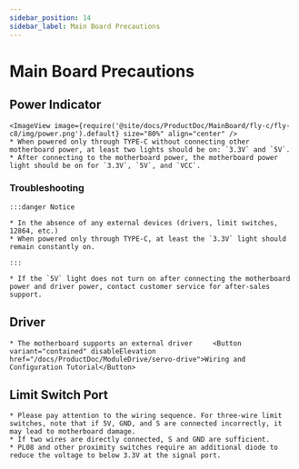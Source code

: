 ```yaml
---
sidebar_position: 14
sidebar_label: Main Board Precautions
---
```




# Main Board Precautions

## Power Indicator
    <ImageView image={require('@site/docs/ProductDoc/MainBoard/fly-c/fly-c8/img/power.png').default} size="80%" align="center" />
    * When powered only through TYPE-C without connecting other motherboard power, at least two lights should be on: `3.3V` and `5V`.
    * After connecting to the motherboard power, the motherboard power light should be on for `3.3V`, `5V`, and `VCC`.

### Troubleshooting


    :::danger Notice

    * In the absence of any external devices (drivers, limit switches, 12864, etc.)
    * When powered only through TYPE-C, at least the `3.3V` light should remain constantly on.

    :::

    * If the `5V` light does not turn on after connecting the motherboard power and driver power, contact customer service for after-sales support.

## Driver

    * The motherboard supports an external driver     <Button variant="contained" disableElevation href="/docs/ProductDoc/ModuleDrive/servo-drive">Wiring and Configuration Tutorial</Button>

## Limit Switch Port

    * Please pay attention to the wiring sequence. For three-wire limit switches, note that if 5V, GND, and S are connected incorrectly, it may lead to motherboard damage.
    * If two wires are directly connected, S and GND are sufficient.
    * PL08 and other proximity switches require an additional diode to reduce the voltage to below 3.3V at the signal port.